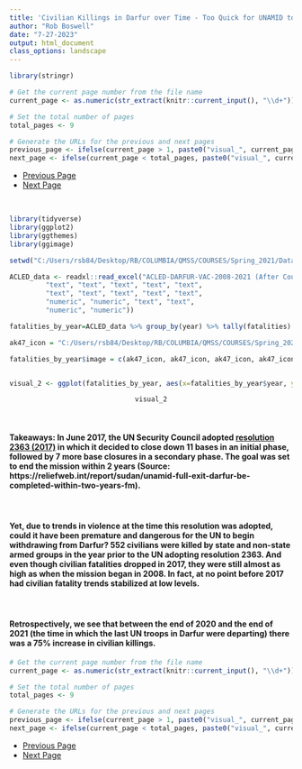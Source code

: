 ```yaml
---
title: 'Civilian Killings in Darfur over Time - Too Quick for UNAMID to Withdraw? - Visual 2'
author: "Rob Boswell"
date: "7-27-2023"
output: html_document
class_options: landscape
---
```


```r

library(stringr)

# Get the current page number from the file name
current_page <- as.numeric(str_extract(knitr::current_input(), "\\d+"))

# Set the total number of pages
total_pages <- 9

# Generate the URLs for the previous and next pages
previous_page <- ifelse(current_page > 1, paste0("visual_", current_page - 1, "-darfur_violence-code_included.html"), NA)
next_page <- ifelse(current_page < total_pages, paste0("visual_", current_page + 1, "-darfur_violence-code_included.html"), NA)

```

<ul class="pager">
  <li><a href="`r previous_page`">Previous Page</a></li>
  <li><a href="`r next_page`">Next Page</a></li>
</ul>

<br>


```r

library(tidyverse)
library(ggplot2)
library(ggthemes)
library(ggimage)

setwd("C:/Users/rsb84/Desktop/RB/COLUMBIA/QMSS/COURSES/Spring_2021/Data Visualization/End_project/")

ACLED_data <- readxl::read_excel("ACLED-DARFUR-VAC-2008-2021 (After Course Ended-for 2023 Portfolio).xlsx", col_types = c("date", "numeric", "text", 
         "text", "text", "text", "text", "text", 
         "text", "text", "text", "text", "text", 
         "numeric", "numeric", "text", "text", 
         "numeric", "numeric"))

fatalities_by_year=ACLED_data %>% group_by(year) %>% tally(fatalities)

ak47_icon = "C:/Users/rsb84/Desktop/RB/COLUMBIA/QMSS/COURSES/Spring_2021/Data Visualization/End_project/ak-47_5_thumbnail.png"

fatalities_by_year$image = c(ak47_icon, ak47_icon, ak47_icon, ak47_icon, ak47_icon, ak47_icon, ak47_icon, ak47_icon, ak47_icon, ak47_icon, ak47_icon, ak47_icon, ak47_icon, ak47_icon)


visual_2 <- ggplot(fatalities_by_year, aes(x=fatalities_by_year$year, y=fatalities_by_year$n, fill=as.character(year))) + geom_vline(xintercept=as.integer(2017), color = "green4", linetype="dashed", size = 1) + geom_vline(xintercept=as.integer(2019), color = "purple",linetype="dashed", size = 1) + geom_bar(stat="identity", width=0.45) + scale_fill_manual("legend", values = c("2008" = "gray65", "2009" = "gray65", "2010" = "gray65", "2011" = "gray65", "2012" = "gray65", "2013" = "gray65", "2014" = "gray65", "2015" = "gray65", "2016" = "gray65", "2017" = "deepskyblue1", "2018" = "deepskyblue1", "2019" = "deepskyblue1", "2020" = "deepskyblue1", "2021" = "deepskyblue1")) + geom_text(aes(label=n), vjust=1.5, color="red", size=3.2) + geom_image(image=fatalities_by_year$image, size=0.09, nudge_x=-.05, nudge_y=15) +  scale_x_continuous("Year of Mission") + scale_y_continuous("Civilian Killings") + theme_wsj() + theme(title =element_text(size=13, color= "steelblue", face='bold'), axis.title.x=element_blank(), axis.title.y=element_blank(), axis.text.x = element_text(size = 9.7), axis.text.y = element_text(size = 12), legend.position="none") + labs(title="Civilian Killings During Years UNAMID Troops were Present", subtitle="", caption = "Source: The Armed Conflict Location & Event Data Project dataset, dates: Jan. 2008-Dec. 2021") + annotate("text", x= as.numeric(2015.8), y= as.numeric(700), label="The First Year\n UN Bases Began\nClosing", fontface=2, size=3, color="green4") + annotate("text", x= as.numeric(2020.5), y= as.numeric(685), label="The Year the Security\n Council Decided to\n Completely Withdraw\nUNAMID", fontface=2, size=3, color="purple")

```

<center>
```r

visual_2

```
</center>

<br>

#### **Takeaways:** In June 2017, the UN Security Council adopted [resolution 2363 (2017)](https://documents-dds-ny.un.org/doc/UNDOC/GEN/N17/191/58/PDF/N1719158.pdf) in which it decided to close down 11 bases in an initial phase, followed by 7 more base closures in a secondary phase. The goal was set to end the mission within 2 years (Source: https://reliefweb.int/report/sudan/unamid-full-exit-darfur-be-completed-within-two-years-fm).

<br>

#### Yet, due to trends in violence at the time this resolution was adopted, could it have been premature and dangerous for the UN to begin withdrawing from Darfur? 552 civilians were killed by state and non-state armed groups in the year prior to the UN adopting resolution 2363. And even though civilian fatalities dropped in 2017, they were still almost as high as when the mission began in 2008. In fact, at no point before 2017 had civilian fatality trends stabilized at low levels.

<br>

#### Retrospectively, we see that between the end of 2020 and the end of 2021 (the time in which the last UN troops in Darfur were departing) there was a 75% increase in civilian killings.

```r


# Get the current page number from the file name
current_page <- as.numeric(str_extract(knitr::current_input(), "\\d+"))

# Set the total number of pages
total_pages <- 9

# Generate the URLs for the previous and next pages
previous_page <- ifelse(current_page > 1, paste0("visual_", current_page - 1, "-darfur_violence-code_included.html"), NA)
next_page <- ifelse(current_page < total_pages, paste0("visual_", current_page + 1, "-darfur_violence-code_included.html"), NA)

```

<ul class="pager">
  <li><a href="`r previous_page`">Previous Page</a></li>
  <li><a href="`r next_page`">Next Page</a></li>
</ul>

